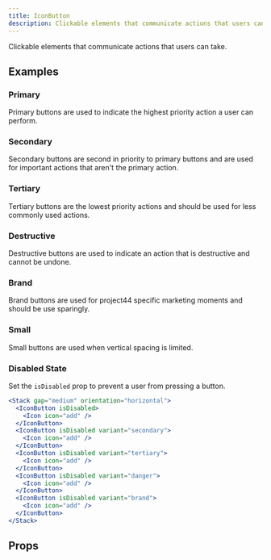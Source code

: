 ```yaml
---
title: IconButton
description: Clickable elements that communicate actions that users can take.
---
```


Clickable elements that communicate actions that users can take.

<Demo fileName="icon-button.tsx" />

## Examples

### Primary

Primary buttons are used to indicate the highest priority action a user can perform.

<Demo fileName="icon-button-primary.tsx" />

### Secondary

Secondary buttons are second in priority to primary buttons and are used for important actions that
aren't the primary action.

<Demo fileName="icon-button-secondary.tsx" />

### Tertiary

Tertiary buttons are the lowest priority actions and should be used for less commonly used actions.

<Demo fileName="icon-button-tertiary.tsx" />

### Destructive

Destructive buttons are used to indicate an action that is destructive and cannot be undone.

<Demo fileName="icon-button-danger.tsx" />

### Brand

Brand buttons are used for project44 specific marketing moments and should be use sparingly.

<Demo fileName="icon-button-brand.tsx" />

### Small

Small buttons are used when vertical spacing is limited.

<Demo fileName="icon-button-small.tsx" />

### Disabled State

Set the `isDisabled` prop to prevent a user from pressing a button.

```jsx
<Stack gap="medium" orientation="horizontal">
  <IconButton isDisabled>
    <Icon icon="add" />
  </IconButton>
  <IconButton isDisabled variant="secondary">
    <Icon icon="add" />
  </IconButton>
  <IconButton isDisabled variant="tertiary">
    <Icon icon="add" />
  </IconButton>
  <IconButton isDisabled variant="danger">
    <Icon icon="add" />
  </IconButton>
  <IconButton isDisabled variant="brand">
    <Icon icon="add" />
  </IconButton>
</Stack>
```

## Props

<PropsTable component="IconButton" />
